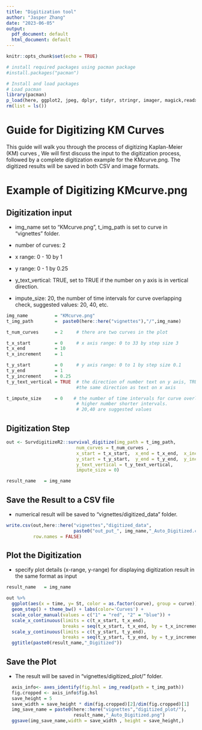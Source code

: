 ```yaml
---
title: "Digitization tool"
author: "Jasper Zhang"
date: "2023-06-05"
output:
  pdf_document: default
  html_document: default
---
```


```r
knitr::opts_chunk$set(echo = TRUE)
```


```r
# install required packages using pacman package
#install.packages("pacman")
```


```r
# Install and load packages
# Load pacman
library(pacman)
p_load(here, ggplot2, jpeg, dplyr, tidyr, stringr, imager, magick,readxl, kableExtra,SurvdigitizeR2)
rm(list = ls())
```


# Guide for Digitizing KM Curves

This guide will walk you through the process of digitizing Kaplan-Meier (KM) curves  , We will first discuss the input to the digitization process, followed by a complete digitization example for the  KMcurve.png. The digitized results will be saved in both CSV and image formats.


# Example of Digitizing  KMcurve.png

## Digitization input


* img_name set to  "KMcurve.png", t_img_path is set to curve in "vignettes" folder.

* number of curves: 2

* x range: 0 - 10 by 1

* y range: 0 - 1 by 0.25

* y_text_vertical: TRUE, set to TRUE if the number on y axis is in vertical direction.

* impute_size: 20, the number of time intervals for curve overlapping check, suggested values: 20, 40, etc.

```r
img_name          = "KMcurve.png"
t_img_path        =  paste0(here::here("vignettes"),"/",img_name)

t_num_curves      = 2     # there are two curves in the plot

t_x_start         = 0     # x axis range: 0 to 33 by step size 3
t_x_end           = 10
t_x_increment     = 1

t_y_start         = 0     # y axis range: 0 to 1 by step size 0.1
t_y_end           = 1
t_y_increment     = 0.25
t_y_text_vertical = TRUE  # the direction of number text on y axis, TRUE means vertical,
                          #the same direction as text on x axis

t_impute_size     = 0    # the number of time intervals for curve overlapping check,
                          # higher number shorter intervals.
                          # 20,40 are suggested values
```


## Digitization Step


```r
out <- SurvdigitizeR2::survival_digitize(img_path = t_img_path,
                          num_curves = t_num_curves ,
                          x_start = t_x_start,  x_end = t_x_end,  x_increment = t_x_increment,
                          y_start = t_y_start,  y_end = t_y_end,  y_increment = t_y_increment,
                          y_text_vertical = t_y_text_vertical,
                          impute_size = 0)

result_name   = img_name
```

## Save the Result to a CSV file

* numerical result will be saved to "vignettes/digitized_data" folder.


```r
write.csv(out,here::here("vignettes","digitized_data",
                         paste0("out_put_", img_name,"_Auto_Digitized.csv")),
          row.names = FALSE)
```


## Plot the Digitization

* specify plot details (x-range, y-range) for displaying digitization result in the same format as input


```r
result_name   = img_name

out %>% 
  ggplot(aes(x = time, y= St, color = as.factor(curve), group = curve)) +
  geom_step() + theme_bw() + labs(color='Curves') + 
  scale_color_manual(values = c("1" = "red", "2" = "blue")) +
  scale_x_continuous(limits = c(t_x_start, t_x_end),
                     breaks = seq(t_x_start, t_x_end, by = t_x_increment))+
  scale_y_continuous(limits = c(t_y_start, t_y_end),
                     breaks = seq(t_y_start, t_y_end, by = t_y_increment))+
  ggtitle(paste0(result_name,"_Digitized"))

```

## Save the Plot

* The result will be saved in "vignettes/digitized_plot/" folder.


```r
  axis_info<- axes_identify(fig.hsl = img_read(path = t_img_path))
  fig.cropped <- axis_info$fig.hsl
  save_height = 5
  save_width = save_height * dim(fig.cropped)[2]/dim(fig.cropped)[1]
  img_save_name = paste0(here::here("vignettes","digitized_plot/"),
                         result_name,"_Auto_Digitized.png")
  ggsave(img_save_name,width = save_width , height = save_height,)
```



